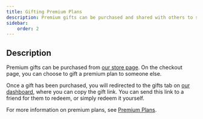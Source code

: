 ```yaml
---
title: Gifting Premium Plans
description: Premium gifts can be purchased and shared with others to support the development of Statalytics.
sidebar:
    order: 2
---
```


## Description

Premium gifts can be purchased from <a href="https://statalytics.net/premium" target="_blank">our store page</a>. On the checkout page, you can choose to gift a premium plan to someone else.

Once a gift has been purchased, you will redirected to the gifts tab on <a href="https://statalytics.net/dashboard" target="_blank">our dashboard</a>, where you can copy the gift link. You can send this link to a friend for them to redeem, or simply redeem it yourself.

For more information on premium plans, see [Premium Plans](/premium/plans/).
